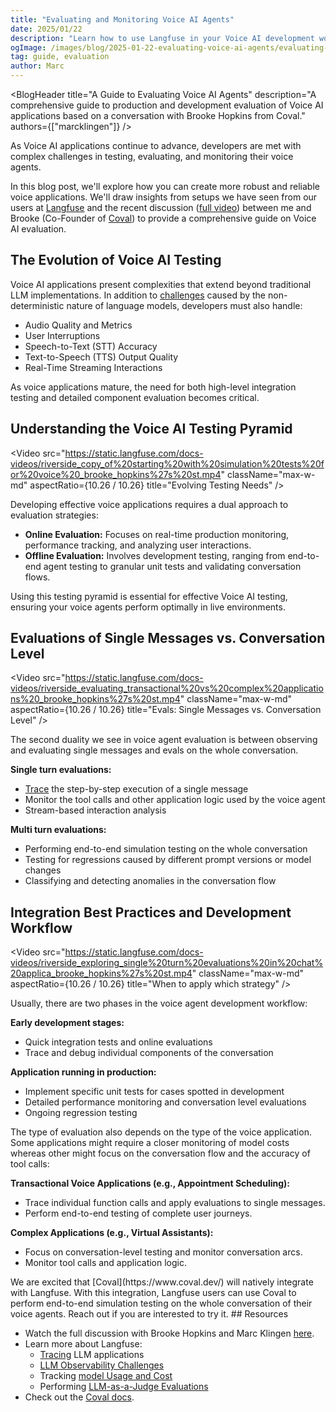 ```yaml
---
title: "Evaluating and Monitoring Voice AI Agents"
date: 2025/01/22
description: "Learn how to use Langfuse in your Voice AI development workflow for comprehensive voice agent testing and optimization."
ogImage: /images/blog/2025-01-22-evaluating-voice-ai-agents/evaluating-voice-ai-agents.png
tag: guide, evaluation
author: Marc
---
```



<BlogHeader
  title="A Guide to Evaluating Voice AI Agents"
  description="A comprehensive guide to production and development evaluation of Voice AI applications based on a conversation with Brooke Hopkins from Coval."
  authors={["marcklingen"]}
/>

As Voice AI applications continue to advance, developers are met with complex challenges in testing, evaluating, and monitoring their voice agents.

In this blog post, we'll explore how you can create more robust and reliable voice applications. We'll draw insights from setups we have seen from our users at [Langfuse](/) and the recent discussion ([full video](https://www.youtube.com/watch?v=hPrPqry1yQQ)) between me and Brooke (Co-Founder of [Coval](https://www.coval.dev/)) to provide a comprehensive guide on Voice AI evaluation.

## The Evolution of Voice AI Testing

Voice AI applications present complexities that extend beyond traditional LLM implementations. In addition to [challenges](/faq/all/llm-observability) caused by the non-deterministic nature of language models, developers must also handle:

- Audio Quality and Metrics
- User Interruptions
- Speech-to-Text (STT) Accuracy
- Text-to-Speech (TTS) Output Quality
- Real-Time Streaming Interactions

As voice applications mature, the need for both high-level integration testing and detailed component evaluation becomes critical.

## Understanding the Voice AI Testing Pyramid

<Video
  src="https://static.langfuse.com/docs-videos/riverside_copy_of%20starting%20with%20simulation%20tests%20for%20voice%20_brooke_hopkins%27s%20st.mp4"
  className="max-w-md"
  aspectRatio={10.26 / 10.26}
  title="Evolving Testing Needs"
/>

Developing effective voice applications requires a dual approach to evaluation strategies:

- **Online Evaluation:** Focuses on real-time production monitoring, performance tracking, and analyzing user interactions.
- **Offline Evaluation:** Involves development testing, ranging from end-to-end agent testing to granular unit tests and validating conversation flows.

Using this testing pyramid is essential for effective Voice AI testing, ensuring your voice agents perform optimally in live environments.

## Evaluations of Single Messages vs. Conversation Level

<Video
  src="https://static.langfuse.com/docs-videos/riverside_evaluating_transactional%20vs%20complex%20applications%20_brooke_hopkins%27s%20st.mp4"
  className="max-w-md"
  aspectRatio={10.26 / 10.26}
  title="Evals: Single Messages vs. Conversation Level"
/>

The second duality we see in voice agent evaluation is between observing and evaluating single messages and evals on the whole conversation.

**Single turn evaluations:**

- [Trace](https://langfuse.com/docs/tracing) the step-by-step execution of a single message
- Monitor the tool calls and other application logic used by the voice agent
- Stream-based interaction analysis

**Multi turn evaluations:**

- Performing end-to-end simulation testing on the whole conversation
- Testing for regressions caused by different prompt versions or model changes
- Classifying and detecting anomalies in the conversation flow

## Integration Best Practices and Development Workflow

<Video
  src="https://static.langfuse.com/docs-videos/riverside_exploring_single%20turn%20evaluations%20in%20chat%20applica_brooke_hopkins%27s%20st.mp4"
  className="max-w-md"
  aspectRatio={10.26 / 10.26}
  title="When to apply which strategy"
/>

Usually, there are two phases in the voice agent development workflow:

**Early development stages:**

- Quick integration tests and online evaluations
- Trace and debug individual components of the conversation

**Application running in production:**

- Implement specific unit tests for cases spotted in development
- Detailed performance monitoring and conversation level evaluations
- Ongoing regression testing

The type of evaluation also depends on the type of the voice application. Some applications might require a closer monitoring of model costs whereas other might focus on the conversation flow and the accuracy of tool calls:

**Transactional Voice Applications (e.g., Appointment Scheduling):**

- Trace individual function calls and apply evaluations to single messages.
- Perform end-to-end testing of complete user journeys.

**Complex Applications (e.g., Virtual Assistants):**

- Focus on conversation-level testing and monitor conversation arcs.
- Monitor tool calls and application logic.

<Callout type="info" emoji="📞">
  We are excited that [Coval](https://www.coval.dev/) will natively integrate
  with Langfuse. With this integration, Langfuse users can use Coval to perform
  end-to-end simulation testing on the whole conversation of their voice agents.
  Reach out if you are interested to try it.
</Callout>
## Resources

- Watch the full discussion with Brooke Hopkins and Marc Klingen [here](https://www.youtube.com/watch?v=hPrPqry1yQQ).
- Learn more about Langfuse:
  - [Tracing](https://langfuse.com/docs/tracing) LLM applications
  - [LLM Observability Challenges](/faq/all/llm-observability)
  - Tracking [model Usage and Cost](https://langfuse.com/docs/model-usage-and-cost)
  - Performing [LLM-as-a-Judge Evaluations](https://langfuse.com/docs/scores/model-based-evals)
- Check out the [Coval docs](https://docs.coval.dev/getting_started/welcome).
